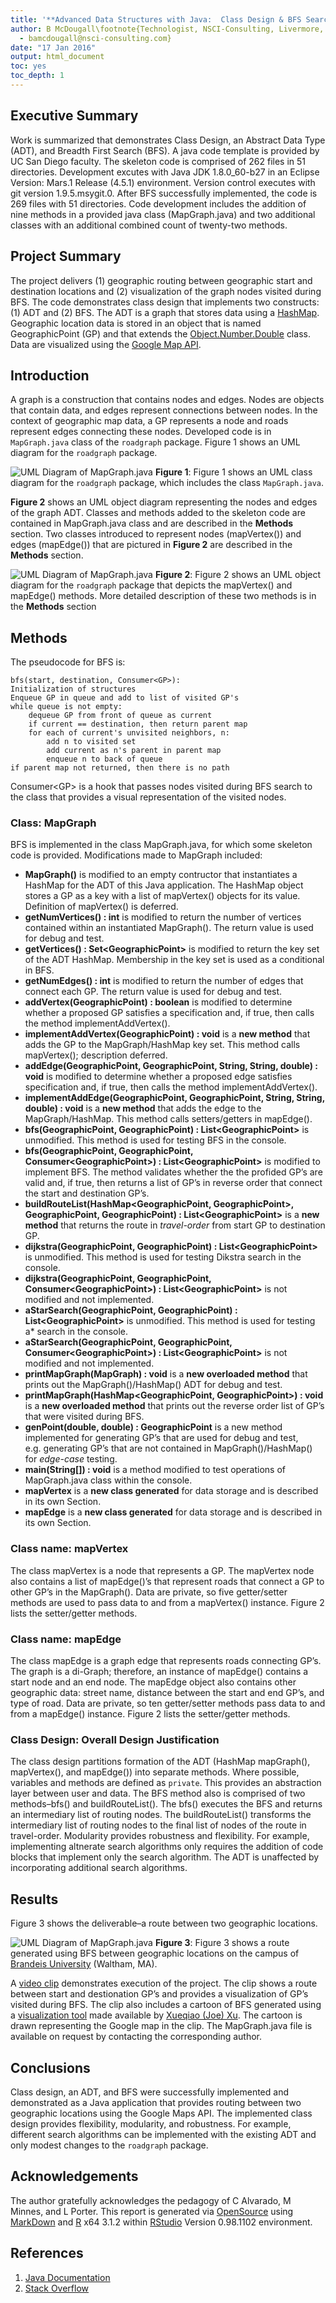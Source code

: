 ```yaml
---
title: '**Advanced Data Structures with Java:  Class Design & BFS Search**'
author: B McDougall\footnote{Technologist, NSCI-Consulting, Livermore, CA 94550} \footnote{Correspondence
  - bamcdougall@nsci-consulting.com}
date: "17 Jan 2016"
output: html_document
toc: yes
toc_depth: 1
---
```

\fontsize{10}{12}

## Executive Summary
Work is summarized that demonstrates Class Design, an Abstract Data Type (ADT), and Breadth First Search (BFS). A java code template is provided by UC San Diego faculty. The skeleton code is comprised of 262 files in 51 directories. Development excutes with Java JDK 1.8.0_60-b27 in an Eclipse Version: Mars.1 Release (4.5.1) environment. Version control executes with git version 1.9.5.msygit.0. After BFS successfully implemented, the code is 269 files with 51 directories. Code development includes the addition of nine methods in a provided java class (MapGraph.java) and two additional classes with an additional combined count of twenty-two methods.

## Project Summary
The project delivers (1) geographic routing between geographic start and destination locations and (2) visualization of the graph nodes visited during BFS. The code demonstrates class design that implements two constructs: (1) ADT and (2) BFS.  The ADT is a graph that stores data using a [HashMap](http://docs.oracle.com/javase/8/docs/api/java/util/HashMap.html). Geographic location data is stored in an object that is named GeographicPoint (GP) and that extends the [Object.Number.Double](http://docs.oracle.com/javase/7/docs/api/java/lang/Double.html) class. Data are visualized using the [Google Map API](https://www.google.com/work/mapsearth/products/mapsapi.html).

## Introduction
A graph is a construction that contains nodes and edges. Nodes are objects that contain data, and edges represent connections between nodes.  In the context of geographic map data, a GP represents a node and roads represent edges connecting these nodes. Developed code is in ```MapGraph.java``` class of the ```roadgraph``` package. Figure 1 shows an UML diagram for the ```roadgraph``` package.

![UML Diagram of MapGraph.java](./assets/img/UML_JavaADS_ProjWeek02.png)
**Figure 1**: Figure 1 shows an UML class diagram for the ```roadgraph``` package, which includes the class ```MapGraph.java```.

**Figure 2** shows an UML object diagram representing the nodes and edges of the graph ADT. Classes and methods added to the skeleton code are contained in MapGraph.java class and are described in the **Methods** section. Two classes introduced to represent nodes (mapVertex()) and edges (mapEdge()) that are pictured in **Figure 2** are described in the **Methods** section.

![UML Diagram of MapGraph.java](./assets/img/UML_JavaADS_ProjWeek02.png)
**Figure 2**: Figure 2 shows an UML object diagram for the ```roadgraph``` package that depicts the mapVertex() and mapEdge() methods. More detailed description of these two methods is in the **Methods** section


## Methods

The pseudocode for BFS is:
```
bfs(start, destination, Consumer<GP>):
Initialization of structures
Enqueue GP in queue and add to list of visited GP's
while queue is not empty:
    dequeue GP from front of queue as current
    if current == destination, then return parent map
    for each of current's unvisited neighbors, n:
        add n to visited set
        add current as n's parent in parent map
        enqueue n to back of queue
if parent map not returned, then there is no path
```
Consumer\<GP\> is a hook that passes nodes visited during BFS search to the class that provides a visual representation of the visited nodes.

### Class: MapGraph
BFS is implemented in the class MapGraph.java, for which some skeleton code is provided. Modifications made to MapGraph included:

+ **MapGraph()** is modified to an empty contructor that instantiates a HashMap for the ADT of this Java application. The HashMap object stores a GP as a key with a list of mapVertex() objects for its value. Definition of mapVertex() is deferred.
+ **getNumVertices() : int** is modified to return the number of vertices contained within an instantiated MapGraph(). The return value is used for debug and test.
+ **getVertices() : Set\<GeographicPoint\>** is modified to return the key set of the ADT HashMap. Membership in the key set is used as a conditional in BFS.
+ **getNumEdges() : int** is modified to return the number of edges that connect each GP. The return value is used for debug and test.
+ **addVertex(GeographicPoint) : boolean**  is modified to determine whether a proposed GP satisfies a specification and, if true, then calls the method implementAddVertex().
+ **implementAddVertex(GeographicPoint) : void** is a **new method** that adds the GP to the MapGraph/HashMap key set. This method calls mapVertex(); description deferred.
+ **addEdge(GeographicPoint, GeographicPoint, String, String, double) : void** is modified to determine whether a proposed edge satisfies specification and, if true, then calls the method implementAddVertex().
+ **implementAddEdge(GeographicPoint, GeographicPoint, String, String, double) : void** is a **new method** that adds the edge to the MapGraph/HashMap. This method calls setters/getters in mapEdge().
+ **bfs(GeographicPoint, GeographicPoint) : List\<GeographicPoint\>** is unmodified. This method is used for testing BFS in the console.
+ **bfs(GeographicPoint, GeographicPoint, Consumer\<GeographicPoint\>) : List\<GeographicPoint\>** is modified to implement BFS. The method validates whether the the profided GP's are valid and, if true, then returns a list of GP's in reverse order that connect the start and destination GP's.
+ **buildRouteList(HashMap\<GeographicPoint, GeographicPoint\>, GeographicPoint, GeographicPoint) : List\<GeographicPoint\>** is a **new method** that returns the route in *travel-order* from start GP to destination GP.
+ **dijkstra(GeographicPoint, GeographicPoint) : List\<GeographicPoint\>** is unmodified. This method is used for testing Dikstra search in the console.
+ **dijkstra(GeographicPoint, GeographicPoint, Consumer\<GeographicPoint\>) : List\<GeographicPoint\>** is not modified and not implemented.
+ **aStarSearch(GeographicPoint, GeographicPoint) : List\<GeographicPoint\>** is unmodified. This method is used for testing a* search in the console.
+ **aStarSearch(GeographicPoint, GeographicPoint, Consumer\<GeographicPoint\>) : List\<GeographicPoint\>** is not modified and not implemented.
+ **printMapGraph(MapGraph) : void** is a **new overloaded method** that prints out the MapGraph()/HashMap() ADT for debug and test.
+ **printMapGraph(HashMap\<GeographicPoint, GeographicPoint\>) : void** is a **new overloaded method** that prints out the reverse order list of GP's that were visited during BFS.
+ **genPoint(double, double) : GeographicPoint** is a new method implemented for generating GP's that are used for debug and test, e.g. generating GP's that are not contained in MapGraph()/HashMap() for *edge-case* testing.
+ **main(String[]) : void** is a method modified to test operations of MapGraph.java class within the console.
+ **mapVertex** is a **new class generated** for data storage and is described in its own Section.
+ **mapEdge** is a **new class generated** for data storage and is described in its own Section.
 
### Class name: mapVertex

The class mapVertex is a node that represents a GP.  The mapVertex node also contains a list of mapEdge()'s that represent roads that connect a GP to other GP's in the MapGraph(). Data are private, so five getter/setter methods are used to pass data to and from a mapVertex() instance. Figure 2 lists the setter/getter methods.

### Class name: mapEdge
The class mapEdge is a graph edge that represents roads connecting GP's. The graph is a di-Graph; therefore, an instance of mapEdge() contains a start node and an end node.  The mapEdge object also contains other geographic data: street name, distance between the start and end GP's, and type of road. Data are private, so ten getter/setter methods pass data to and from a mapEdge() instance. Figure 2 lists the setter/getter methods.

### Class Design: Overall Design Justification
The class design partitions formation of the ADT (HashMap mapGraph(), mapVertex(), and mapEdge()) into separate methods. Where possible, variables and methods are defined as ```private```. This provides an abstraction layer between user and data. The BFS method also is comprised of two methods--bfs() and buildRouteList(). The bfs() executes the BFS and returns an intermediary list of routing nodes. The buildRouteList() transforms the intermediary list of routing nodes to the final list of nodes of the route in travel-order. Modularity provides robustness and flexibility. For example, implementing altnerate search algorithms only requires the addition of code blocks that implement only the search algorithm. The ADT is unaffected by incorporating additional search algorithms.

## Results
Figure 3 shows the deliverable--a route between two geographic locations.

![UML Diagram of MapGraph.java](./assets/img/BrandeisRoute.PNG)
**Figure 3**: Figure 3 shows a route generated using BFS between geographic locations on the campus of [Brandeis University](https://www.brandeis.edu) (Waltham, MA).

A [video clip](https://youtu.be/jvZqHP5YdI8) demonstrates execution of the project. The clip shows a route between start and destionation GP's and provides a visualization of GP's visited during BFS. The clip also includes a cartoon of BFS generated using a [visualization tool](http://qiao.github.io/PathFinding.js/visual/) made available by [Xueqiao (Joe) Xu](https://github.com/qiao).  The cartoon is drawn representing the Google map in the clip. The MapGraph.java file is available on request by contacting the corresponding author.

## Conclusions
Class design, an ADT, and BFS were successfully implemented and demonstrated as a Java application that provides routing between two geographic locations using the Google Maps API. The implemented class design provides flexibility, modularity, and robustness.  For example, different search algorithms can be implemented with the existing ADT and only modest changes to the ```roadgraph``` package.


## Acknowledgements
The author gratefully acknowledges the pedagogy of C Alvarado, M Minnes, and L Porter. This report is generated via [OpenSource](http://opensource.org/) using [MarkDown](http://daringfireball.net/projects/markdown/) and [R](https://cran.r-project.org/) x64 3.1.2 within [RStudio](https://www.rstudio.com/) Version 0.98.1102 environment.

## References

1. [Java Documentation](https://docs.oracle.com/javase/8/docs/api/overview-summary.html)
2. [Stack Overflow](https://stackoverflow.com/)

